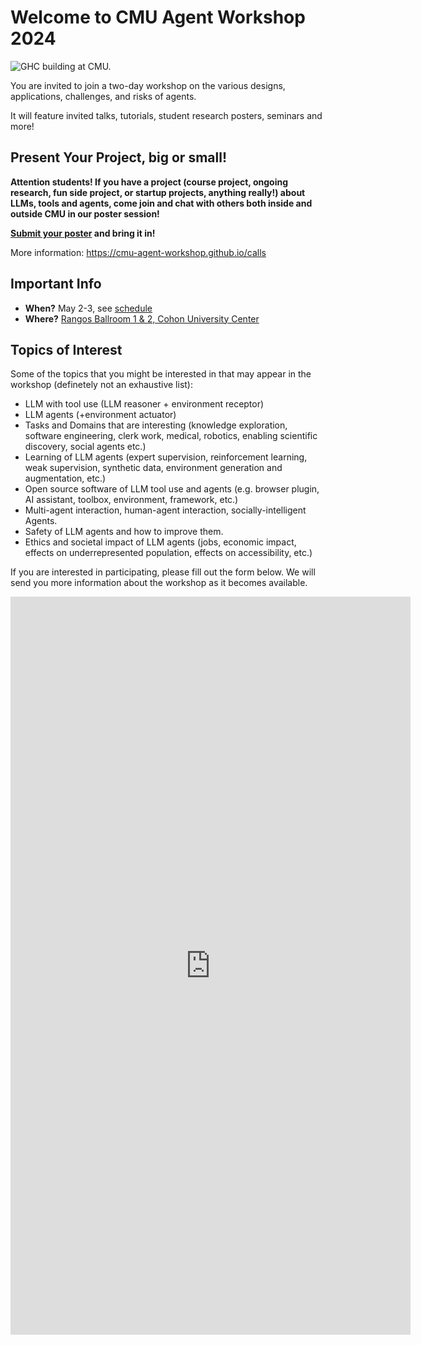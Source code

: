

# Welcome to CMU Agent Workshop 2024

<Image src={cover} alt="GHC building at CMU."/>
 
You are invited to join a two-day workshop on the various designs, applications, challenges, and risks of agents.

It will feature invited talks, tutorials, student research posters, seminars and more!

## Present Your Project, big or small!
**Attention students! If you have a project (course project, ongoing research, fun side project, or startup projects, anything really!) about LLMs, tools and agents, come join and chat with others both inside and outside CMU in our poster session!** 

**[Submit your poster](https://forms.gle/sWgMhXrjX4cnoiGA8) and bring it in!**

More information: https://cmu-agent-workshop.github.io/calls

## Important Info
- __When?__ May 2-3, see [schedule](/schedule)
- __Where?__ [Rangos Ballroom 1 & 2, Cohon University Center](https://www.cmu.edu/cohon-university-center/images/floor-plans/CUC_2.pdf)

## Topics of Interest
Some of the topics that you might be interested in that may appear in the workshop (definetely not an exhaustive list):

- LLM with tool use (LLM reasoner + environment receptor)
- LLM agents (+environment actuator)
- Tasks and Domains that are interesting (knowledge exploration, software engineering, clerk work, medical, robotics, enabling scientific discovery, social agents etc.)
- Learning of LLM agents (expert supervision, reinforcement learning, weak supervision, synthetic data, environment generation and augmentation, etc.)
- Open source software of LLM tool use and agents (e.g. browser plugin, AI assistant, toolbox, environment, framework, etc.)
- Multi-agent interaction, human-agent interaction, socially-intelligent Agents.
- Safety of LLM agents and how to improve them.
- Ethics and societal impact of LLM agents (jobs, economic impact, effects on underrepresented population, effects on accessibility, etc.)

If you are interested in participating, please fill out the form below. We will send you more information about the workshop as it becomes available.

<iframe src="https://docs.google.com/forms/d/e/1FAIpQLSfrpbrimlVWA9p0ghNzbk1LyerR4gmm_VDZEvvZsX8zhTpw-Q/viewform?embedded=true" width="640" height="1181" frameborder="0" marginheight="0" marginwidth="0">Loading…</iframe>
